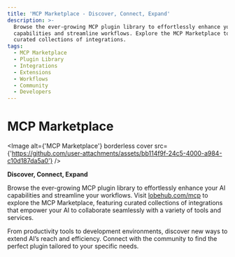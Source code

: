 ```yaml
---
title: 'MCP Marketplace - Discover, Connect, Expand'
description: >-
  Browse the ever-growing MCP plugin library to effortlessly enhance your AI
  capabilities and streamline workflows. Explore the MCP Marketplace to find
  curated collections of integrations.
tags:
  - MCP Marketplace
  - Plugin Library
  - Integrations
  - Extensions
  - Workflows
  - Community
  - Developers
---
```


# MCP Marketplace

<Image alt={'MCP Marketplace'} borderless cover src={'https://github.com/user-attachments/assets/bb114f9f-24c5-4000-a984-c10d187da5a0'} />

**Discover, Connect, Expand**

Browse the ever-growing MCP plugin library to effortlessly enhance your AI capabilities and streamline your workflows. Visit [lobehub.com/mcp](https://lobehub.com/mcp) to explore the MCP Marketplace, featuring curated collections of integrations that empower your AI to collaborate seamlessly with a variety of tools and services.

From productivity tools to development environments, discover new ways to extend AI’s reach and efficiency. Connect with the community to find the perfect plugin tailored to your specific needs.

